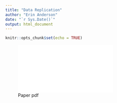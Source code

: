 ```yaml
---
title: "Data Replication"
author: "Erin Anderson"
date: "`r Sys.Date()`"
output: html_document
---
```


```r
knitr::opts_chunk$set(echo = TRUE)
```
![Paper pdf](/Users/erin/desktop/Australian Journal of Ecology - 2009 - Cunningham - Quantifying observer heterogeneity in bird counts.pdf)

